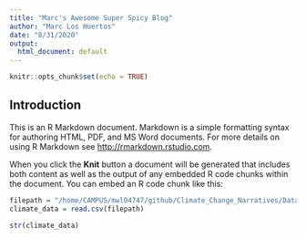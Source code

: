 ```yaml
---
title: "Marc's Awesome Super Spicy Blog"
author: "Marc Los Huertos"
date: "8/31/2020"
output:
  html_document: default
---
```


```r
knitr::opts_chunk$set(echo = TRUE)
```

## Introduction

This is an R Markdown document. Markdown is a simple formatting syntax for authoring HTML, PDF, and MS Word documents. For more details on using R Markdown see <http://rmarkdown.rstudio.com>.

When you click the **Knit** button a document will be generated that includes both content as well as the output of any embedded R code chunks within the document. You can embed an R code chunk like this:

```r
filepath = "/home/CAMPUS/mwl04747/github/Climate_Change_Narratives/Data/MLH/AGOODA857141.csv"
climate_data = read.csv(filepath)

str(climate_data)
```

